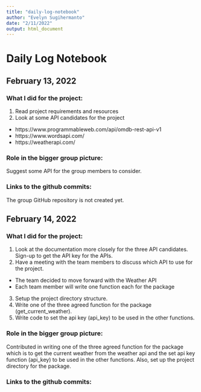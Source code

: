 ```yaml
---
title: "daily-log-notebook"
author: "Evelyn Sugihermanto"
date: "2/11/2022"
output: html_document
---
```


# Daily Log Notebook

## February 13, 2022
### What I did for the project:
1. Read project requirements and resources 
2. Look at some API candidates for the project
- https://www.programmableweb.com/api/omdb-rest-api-v1
- https://www.wordsapi.com/
- https://weatherapi.com/

### Role in the bigger group picture: 
Suggest some API for the group members to consider.

### Links to the github commits:
The group GitHub repository is not created yet.


## February 14, 2022
### What I did for the project:
1. Look at the documentation more closely for the three API candidates. Sign-up to get the API key for the APIs.
2. Have a meeting with the team members to discuss which API to use for the project.
- The team decided to move forward with the Weather API
- Each team member will write one function each for the package
3. Setup the project directory structure.
4. Write one of the three agreed function for the package (get_current_weather).
5. Write code to set the api key (api_key) to be used in the other functions.

### Role in the bigger group picture:
Contributed in writing one of the three agreed function for the package which is to get the current weather from the weather api and the set api key function (api_key) to be used in the other functions. Also, set up the project directory for the package.

### Links to the github commits:


